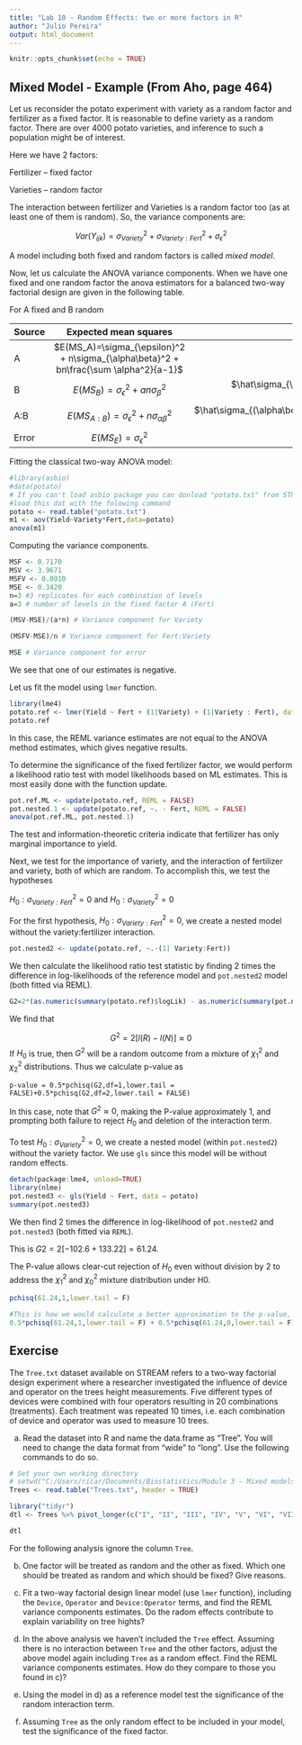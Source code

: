 ```yaml
---
title: "Lab 10 - Random Effects: two or more factors in R"
author: "Julio Pereira"
output: html_document
---
```


```r
knitr::opts_chunk$set(echo = TRUE)
```

## Mixed Model - Example (From Aho, page 464)

Let us reconsider the potato experiment with variety as a random factor and fertilizer as a fixed factor. It is reasonable to define variety as a random factor. There are over 4000 potato varieties, and inference to such a population might be of interest. 

Here we have 2 factors:

Fertilizer – fixed factor

Varieties – random factor

The interaction between fertilizer and Varieties is a random factor too (as at least one of them is random). So, the variance components are:

$$Var(Y_{ijk})=\sigma_{Variety}^2+\sigma_{Variety:Fert}^2+\sigma_{\epsilon}^2$$

A model including both fixed and random factors is called *mixed model*.


Now, let us calculate the ANOVA variance components. When we have one fixed and one random factor the anova estimators for a balanced two-way factorial design are given in the following table.

For A fixed and B random

| Source | Expected mean squares | ANOVA estimators |
|:-------|:---------------------------------------------------------------------------------------------------------------------------------------------:|---------:|
| A      | $E(MS_A)=\sigma_{\epsilon}^2 + n\sigma_{\alpha\beta}^2 + bn\frac{\sum \alpha^2}{a-1}$                                                         |          |
| B      | $E(MS_B) = \sigma_{\epsilon}^2 + an\sigma_{\beta}^2$                                  | $\hat\sigma_{\beta}^2= \frac{MS_B - MS_{\epsilon}}{an}$ |
| A:B    | $E(MS_{A:B})= \sigma_{\epsilon}^2 + n\sigma_{\alpha\beta}^2$                          | $\hat\sigma_{(\alpha\beta)}^2=\frac{MS_{A:B} - MS_E}{n}$         |
| Error  | $E(MS_E)=\sigma_{\epsilon}^2$                                                         | $\hat\sigma_{\epsilon}^2= MS_E$                       |


Fitting the classical two-way ANOVA model:


```r
#library(asbio)
#data(potato)
# If you can't load asbio package you can donload "potato.txt" from STREAM and
#load this dat with the folowing command
potato <- read.table("potato.txt")
m1 <- aov(Yield~Variety*Fert,data=potato)
anova(m1)
```

Computing the variance components.

```r
MSF <- 0.7170
MSV <- 3.9671
MSFV <- 0.0910
MSE <- 0.3420
n=3 #3 replicates for each combination of levels
a=3 # number of levels in the fixed factor A (Fert)
```

```r
(MSV-MSE)/(a*n) # Variance component for Variety

(MSFV-MSE)/n # Variance component for Fert:Variety

MSE # Variance component for error
```

We see that one of our estimates is negative. 

Let us fit the model using `lmer` function.

```r
library(lme4)
potato.ref <- lmer(Yield ~ Fert + (1|Variety) + (1|Variety : Fert), data = potato)
potato.ref
```

In this case, the REML variance estimates are not equal to the ANOVA method estimates, which gives negative results.


To determine the significance of the fixed fertilizer factor, we would perform a likelihood ratio test with model likelihoods based on ML estimates. This is most easily done with the function update.

```r
pot.ref.ML <- update(potato.ref, REML = FALSE) 
pot.nested.1 <- update(potato.ref, ~. - Fert, REML = FALSE) 
anova(pot.ref.ML, pot.nested.1) 
```


The test and information-theoretic criteria indicate that fertilizer has only marginal importance to yield. 

Next, we test for the importance of variety, and the interaction of fertilizer and variety, both of which are random. To accomplish this, we test the hypotheses 

$H_0: \sigma_{Variety:Fert}^2= 0$ and 
$H_0: \sigma_{Variety}^2= 0$ 


For the first hypothesis, $H_0: \sigma_{Variety:Fert}^2= 0$, we create a nested model without the variety:fertilizer interaction.

```r
pot.nested2 <- update(potato.ref, ~.-(1| Variety:Fert))
```

We then calculate the likelihood ratio test statistic by finding 2 times the difference in log-likelihoods of the reference model and `pot.nested2` model (both fitted via REML). 

```r
G2=2*(as.numeric(summary(potato.ref)$logLik) - as.numeric(summary(pot.nested2)$logLik))
```


We find that

$$G^2=2\left[l(R)-l(N)\right]\approx0$$
If $H_0$ is true, then $G^2$ will be a random outcome from a mixture of $\chi_1^2$ and $\chi_2^2$ distributions. Thus we calculate p-value as 

`p-value = 0.5*pchisq(G2,df=1,lower.tail = FALSE)+0.5*pchisq(G2,df=2,lower.tail = FALSE)`

In this case, note that $G^2\approx0$, making the P-value approximately 1, and prompting both failure to reject $H_0$ and deletion of the interaction term. 

To test $H_0: \sigma_{Variety}^2= 0$, we create a nested model (within `pot.nested2`) without the variety factor. We use `gls` since this model will be without random effects.

```r
detach(package:lme4, unload=TRUE)
library(nlme) 
pot.nested3 <- gls(Yield ~ Fert, data = potato)
summary(pot.nested3)
```

We then find 2 times the difference in log-likelihood of `pot.nested2` and `pot.nested3` (both fitted via `REML`). 

This is $G2 = 2[−102.6 + 133.22] = 61.24$. 

The P-value allows clear-cut rejection of $H_0$ even without division by 2 to address the  $\chi_1^2$ and $\chi_0^2$ mixture distribution under H0.

```r
pchisq(61.24,1,lower.tail = F)
```


```r
#This is how we would calculate a better approximation to the p-value, addressing the mixture #distriution 
0.5*pchisq(61.24,1,lower.tail = F) + 0.5*pchisq(61.24,0,lower.tail = F)
```

## Exercise

The `Tree.txt` dataset available on STREAM refers to a two-way factorial design experiment where a researcher investigated the influence of device and operator on the trees height measurements.  Five different types of devices were combined with four operators resulting in 20 combinations (treatments). Each treatment was repeated 10 times, i.e.  each combination of device and operator was used to measure 10 trees. 


a)	Read the dataset into R and name the data.frame as “Tree”. You will need to change the data format from “wide” to “long”. Use the following commands to do so.

```r
# Set your own working directory
# setwd("C:/Users/ricar/Documents/Biostatistics/Module 3 - Mixed models/Tutorials")
Trees <- read.table("Trees.txt", header = TRUE)
```

```r
library("tidyr") 
dtl <- Trees %>% pivot_longer(c("I", "II", "III", "IV", "V", "VI", "VII", "VIII", "IX", "X" ), names_to = "Tree", values_to="Hight")

dtl
```


For the following analysis ignore the column `Tree`.

b) One factor will be treated as random and the other as fixed.	Which one should be treated as random and which should be fixed? Give reasons.

c)	Fit a two-way factorial design linear model (use `lmer` function), including the `Device`, `Operator` and `Device:Operator` terms, and find the REML variance components estimates. Do the radom effects contribute to explain variability on tree hights?

d) In the above analysis we haven't included the `Tree` effect. Assuming there is no interaction between `Tree` and the other factors, adjust the above model again including `Tree` as a random effect. Find the REML variance components estimates. How do they compare to those you found in c)?


e)	Using the model in d) as a reference model test the significance of the random interaction term. 

f)	Assuming `Tree` as the only random effect to be included in your model, test the significance of the fixed factor.


